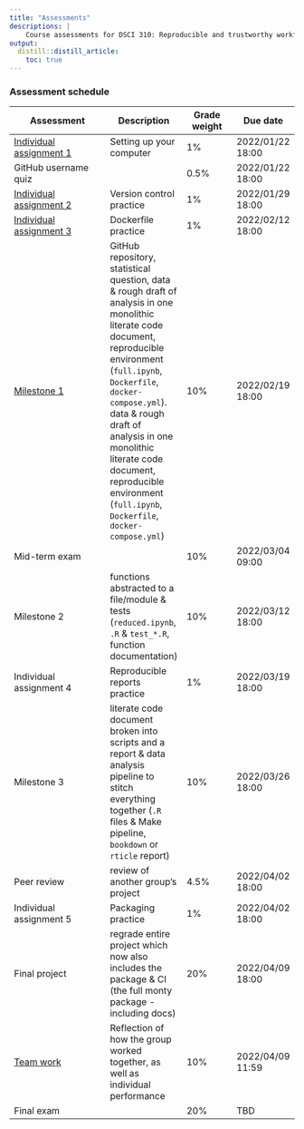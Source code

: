 ```yaml
---
title: "Assessments"
descriptions: |
    Course assessments for DSCI 310: Reproducible and trustworthy workflows for data science.
output:
  distill::distill_article:
    toc: true
---
```


### Assessment schedule

| Assessment         | Description | Grade weight | Due date |
|--------------------|-------------|----------|---------|
| [Individual assignment 1](individual-assignment-1.html) | Setting up your computer | 1% |  2022/01/22 18:00 |
| GitHub username quiz | | 0.5% | 2022/01/22 18:00 |
| [Individual assignment 2](https://canvas.ubc.ca/courses/89629/quizzes/470524) | Version control practice | 1% | 2022/01/29 18:00 |
| [Individual assignment 3](individual_assignment3) | Dockerfile practice | 1% |2022/02/12 18:00 |
| [Milestone 1](milestone1.html) | GitHub repository, statistical question, data & rough draft of analysis in one monolithic literate code document, reproducible environment (`full.ipynb`, `Dockerfile`, `docker-compose.yml`). data & rough draft of analysis in one monolithic literate code document, reproducible environment (`full.ipynb`, `Dockerfile`, `docker-compose.yml`) | 10% | 2022/02/19 18:00 |
| Mid-term exam | | 10% | 2022/03/04 09:00 |
| Milestone 2 | functions abstracted to a file/module & tests (`reduced.ipynb`, `.R` & `test_*.R`, function documentation) | 10% | 2022/03/12 18:00  |
| Individual assignment 4 | Reproducible reports practice |  1% | 2022/03/19 18:00 |
| Milestone 3  | literate code document broken into scripts and a report & data analysis pipeline to stitch everything together (`.R` files & Make pipeline, `bookdown` or `rticle` report) | 10% | 2022/03/26 18:00 |
| Peer review | review of another group's project | 4.5% | 2022/04/02 18:00 |
| Individual assignment 5 | Packaging practice | 1% | 2022/04/02 18:00 |
| Final project | regrade entire project which now also includes the package & CI (the full monty package - including docs) | 20% | 2022/04/09 18:00 |
| [Team work](team-work.html) | Reflection of how the group worked together, as well as individual performance | 10% | 2022/04/09 11:59 |
| Final exam | | 20% | TBD |
